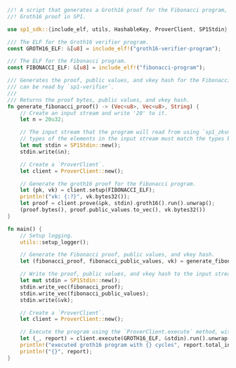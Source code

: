 ```rust
//! A script that generates a Groth16 proof for the Fibonacci program, and verifies the
//! Groth16 proof in SP1.

use sp1_sdk::{include_elf, utils, HashableKey, ProverClient, SP1Stdin};

/// The ELF for the Groth16 verifier program.
const GROTH16_ELF: &[u8] = include_elf!("groth16-verifier-program");

/// The ELF for the Fibonacci program.
const FIBONACCI_ELF: &[u8] = include_elf!("fibonacci-program");

/// Generates the proof, public values, and vkey hash for the Fibonacci program in a format that
/// can be read by `sp1-verifier`.
///
/// Returns the proof bytes, public values, and vkey hash.
fn generate_fibonacci_proof() -> (Vec<u8>, Vec<u8>, String) {
    // Create an input stream and write '20' to it.
    let n = 20u32;

    // The input stream that the program will read from using `sp1_zkvm::io::read`. Note that the
    // types of the elements in the input stream must match the types being read in the program.
    let mut stdin = SP1Stdin::new();
    stdin.write(&n);

    // Create a `ProverClient`.
    let client = ProverClient::new();

    // Generate the groth16 proof for the Fibonacci program.
    let (pk, vk) = client.setup(FIBONACCI_ELF);
    println!("vk: {:?}", vk.bytes32());
    let proof = client.prove(&pk, stdin).groth16().run().unwrap();
    (proof.bytes(), proof.public_values.to_vec(), vk.bytes32())
}

fn main() {
    // Setup logging.
    utils::setup_logger();

    // Generate the Fibonacci proof, public values, and vkey hash.
    let (fibonacci_proof, fibonacci_public_values, vk) = generate_fibonacci_proof();

    // Write the proof, public values, and vkey hash to the input stream.
    let mut stdin = SP1Stdin::new();
    stdin.write_vec(fibonacci_proof);
    stdin.write_vec(fibonacci_public_values);
    stdin.write(&vk);

    // Create a `ProverClient`.
    let client = ProverClient::new();

    // Execute the program using the `ProverClient.execute` method, without generating a proof.
    let (_, report) = client.execute(GROTH16_ELF, &stdin).run().unwrap();
    println!("executed groth16 program with {} cycles", report.total_instruction_count());
    println!("{}", report);
}
```
